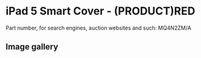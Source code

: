 # iPad 5 Smart Cover - (PRODUCT)RED

Part number, for search engines, auction websites and such: MQ4N2ZM/A

## Image gallery

<div style={{ width: "768px" }}>
  <GalleryComponent
    images={[
      {
        original: "/everysource/MQ4N2",
        thumbnail: "/everypreview/MQ4N2",
      },
      {
        original: "/everysource/MQ4N2_AV1_GOLD",
        thumbnail: "/everypreview/MQ4N2_AV1_GOLD",
      },
      {
        original: "/everysource/MQ4N2_AV1_SILVER",
        thumbnail: "/everypreview/MQ4N2_AV1_SILVER",
      },
      {
        original: "/everysource/MQ4N2_AV1_SPACE_GRAY",
        thumbnail: "/everypreview/MQ4N2_AV1_SPACE_GRAY",
      }
    ]}
  />
</div>